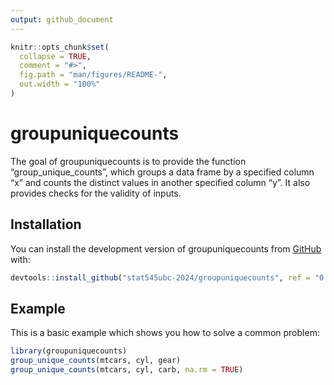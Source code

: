 ```yaml
---
output: github_document
---
```


<!-- README.md is generated from README.Rmd. Please edit that file -->

```r
knitr::opts_chunk$set(
  collapse = TRUE,
  comment = "#>",
  fig.path = "man/figures/README-",
  out.width = "100%"
)
```

# groupuniquecounts

<!-- badges: start -->
<!-- badges: end -->

The goal of groupuniquecounts is to provide the function "group_unique_counts", which groups a data frame by a specified column "x" and counts the distinct values in another specified column "y". It also provides checks for the validity of inputs.

## Installation

You can install the development version of groupuniquecounts from [GitHub](https://github.com/) with:


```r
devtools::install_github("stat545ubc-2024/groupuniquecounts", ref = "0.1.2")
```


## Example

This is a basic example which shows you how to solve a common problem:

```r
library(groupuniquecounts)
group_unique_counts(mtcars, cyl, gear)
group_unique_counts(mtcars, cyl, carb, na.rm = TRUE)
```
